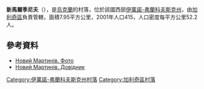 {{coord|49|13|2|N|24|32|58|E|scale:30000|display=title}}

'''新馬爾季尼夫'''（{{lang-uk|Новий Мартинів}}），是[[烏克蘭|烏克蘭]]的村落，位於該國西部[[伊萬諾-弗蘭科夫斯克州|伊萬諾-弗蘭科夫斯克州]]，由[[加利奇區_(烏克蘭)|加利奇區]]負責管轄，面積7.95平方公里，2001年人口415，人口密度每平方公里52.2人。

==參考資料==
* [http://foto-planeta.com/ua/np/143711/noviy-martiniv.html Новий Мартинів. Фото] {{Wayback|url=http://foto-planeta.com/ua/np/143711/noviy-martiniv.html |date=20130314041911 }}
* [http://b2btoday.com.ua/region/9520 Новий Мартинів. Довідник] {{Wayback|url=http://b2btoday.com.ua/region/9520 |date=20160304122325 }}

{{DEFAULTSORT:Новий Мартинів}}
[[Category:伊萬諾-弗蘭科夫斯克州村落|Category:伊萬諾-弗蘭科夫斯克州村落]]
[[Category:加利奇區村落|Category:加利奇區村落]]


{{IvanoFrankivsk-geo-stub}}